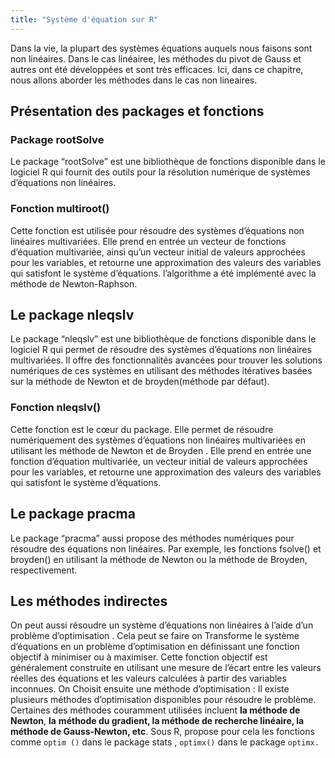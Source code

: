 ---
title: "Système d'équation sur R"
---

Dans la vie, la plupart des systèmes équations auquels nous faisons sont non linéaires. Dans le cas linéairee, les méthodes du pivot de Gauss et autres ont été développées et sont très efficaces. Ici, dans ce chapitre, nous allons aborder les méthodes dans le cas non lineaires.

## Présentation des packages et fonctions

### Package rootSolve

Le package "rootSolve" est une bibliothèque de fonctions disponible dans le logiciel R qui fournit des outils pour la résolution numérique de systèmes d'équations non linéaires.

### Fonction multiroot()

Cette fonction est utilisée pour résoudre des systèmes d'équations non linéaires multivariées. Elle prend en entrée un vecteur de fonctions d'équation multivariée, ainsi qu'un vecteur initial de valeurs approchées pour les variables, et retourne une approximation des valeurs des variables qui satisfont le système d'équations. l'algorithme a été implémenté avec la méthode de Newton-Raphson.

## Le package nleqslv

Le package "nleqslv" est une bibliothèque de fonctions disponible dans le logiciel R qui permet de résoudre des systèmes d'équations non linéaires multivariées. Il offre des fonctionnalités avancées pour trouver les solutions numériques de ces systèmes en utilisant des méthodes itératives basées sur la méthode de Newton et de broyden(méthode par défaut).

### Fonction nleqslv()

Cette fonction est le cœur du package. Elle permet de résoudre numériquement des systèmes d'équations non linéaires multivariées en utilisant les méthode de Newton et de Broyden . Elle prend en entrée une fonction d'équation multivariée, un vecteur initial de valeurs approchées pour les variables, et retourne une approximation des valeurs des variables qui satisfont le système d'équations.

## Le package pracma

Le package "pracma" aussi propose des méthodes numériques pour résoudre des équations non linéaires. Par exemple, les fonctions fsolve() et broyden() en utilisant la méthode de Newton ou la méthode de Broyden, respectivement.

## Les méthodes indirectes

On peut aussi résoudre un système d'équations non linéaires à l'aide d'un problème d'optimisation . Cela peut se faire on Transforme le système d'équations en un problème d'optimisation en définissant une fonction objectif à minimiser ou à maximiser. Cette fonction objectif est généralement construite en utilisant une mesure de l'écart entre les valeurs réelles des équations et les valeurs calculées à partir des variables inconnues. On Choisit ensuite une méthode d'optimisation : Il existe plusieurs méthodes d'optimisation disponibles pour résoudre le problème. Certaines des méthodes couramment utilisées incluent **la méthode de Newton**, **la** **méthode du gradient, la méthode de recherche linéaire, la méthode de Gauss-Newton, etc**. Sous R, propose pour cela les fonctions comme `optim ()` dans le package stats , `optimx()` dans le package `optimx.`
